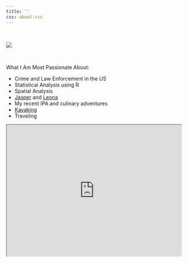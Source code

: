 ```yaml
---
title: ''
css: about.css
---
```


<br>

![](images\couple.jpg)

<br>

What I Am Most Passionate About:

* Crime and Law Enforcement in the US
* Statistical Analysis using R
* Spatial Analysis
* [Jasper](images\jasper.jpg) and [Leona](images\leona.jpg)
* My recent IPA and culinary adventures
* [Kayaking](images\kayak.jpg)
* Traveling

<iframe src="https://www.google.com/maps/d/u/0/embed?mid=1Yyh_RF2S0bZWFoSZvDOySdbm1xE" width="480" height="360"></iframe>
